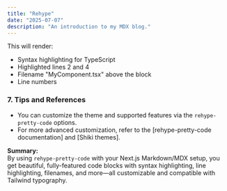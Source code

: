 ```yaml
---
title: "Rehype"
date: "2025-07-07"
description: "An introduction to my MDX blog."
---
```


This will render:
- Syntax highlighting for TypeScript
- Highlighted lines 2 and 4
- Filename "MyComponent.tsx" above the block
- Line numbers

### 7. **Tips and References**

- You can customize the theme and supported features via the `rehype-pretty-code` options.
- For more advanced customization, refer to the [rehype-pretty-code documentation] and [Shiki themes].

**Summary:**  
By using `rehype-pretty-code` with your Next.js Markdown/MDX setup, you get beautiful, fully-featured code blocks with syntax highlighting, line highlighting, filenames, and more—all customizable and compatible with Tailwind typography.